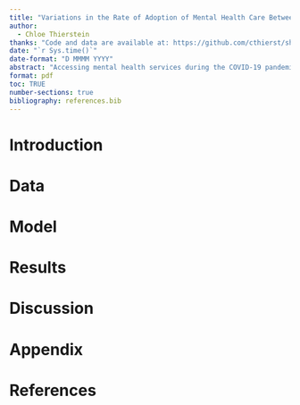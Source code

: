 ```yaml
---
title: "Variations in the Rate of Adoption of Mental Health Care Between Provinces During the COVID-19 Pandemic Indicate Varying Preferences for Delivery of Care"
author: 
  - Chloe Thierstein
thanks: "Code and data are available at: https://github.com/cthierst/shift_to_virtual_care_analysis-.git"
date: "`r Sys.time()`"
date-format: "D MMMM YYYY"
abstract: "Accessing mental health services during the COVID-19 pandemic presented a dilemma for those seeking care in Canda. This paper examines existing literature on the quality of virtual and in-person mental health services in Canada. It also analyzes data from the Canadian Institute of Health Information to draw conclusions on the rate of adoption of virtual mental health care during the pandemic. Based on this evidence, it was found that there is a large variation in the rate of adoption between provinces, suggesting that residents of each province may maintain general preferences for delivery of care."
format: pdf
toc: TRUE
number-sections: true
bibliography: references.bib
---
```


# Introduction

# Data {#sec-data}

# Model {#sec-model}

# Results {#sec-results}

# Discussion {#sec-discussion}

\newpage

\appendix

# Appendix {#sec-appendix}

\newpage

# References 


